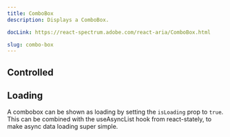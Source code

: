 ```yaml
---
title: ComboBox
description: Displays a ComboBox.

docLink: https://react-spectrum.adobe.com/react-aria/ComboBox.html

slug: combo-box
---
```


<ComponentPreview name="combobox/preview" />



## Controlled

<ComponentPreview name="combobox/controlled" />


## Loading

A combobox can be shown as loading by setting the `isLoading` prop to `true`.
This can be combined with the useAsyncList hook from react-stately, to make async data loading super simple.

<ComponentPreview name="combobox/loading" />

